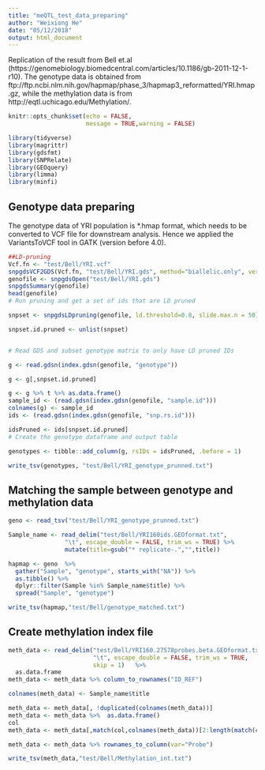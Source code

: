```yaml
---
title: "meQTL_test_data_preparing"
author: "Weixiong He"
date: "05/12/2018"
output: html_document
---
```


Replication of the result from Bell et.al (https://genomebiology.biomedcentral.com/articles/10.1186/gb-2011-12-1-r10). The genotype data is obtained from ftp://ftp.ncbi.nlm.nih.gov/hapmap/phase_3/hapmap3_reformatted/YRI.hmap.gz, while the methylation data is from http://eqtl.uchicago.edu/Methylation/.


```r
knitr::opts_chunk$set(echo = FALSE, 
                      message = TRUE,warning = FALSE)
```


```r
library(tidyverse)
library(magrittr)
library(gdsfmt)
library(SNPRelate)
library(GEOquery)
library(limma)
library(minfi)
```

## Genotype data preparing
The genotype data of YRI population is *.hmap format, which needs to be converted to VCF file for downstream analysis. Hence we applied the VariantsToVCF tool in GATK (version before 4.0). 
```r
##LD-pruning
Vcf.fn <- "test/Bell/YRI.vcf"
snpgdsVCF2GDS(Vcf.fn, "test/Bell/YRI.gds", method="biallelic.only", verbose = TRUE)
genofile <- snpgdsOpen("test/Bell/YRI.gds")
snpgdsSummary(genofile)
head(genofile)
# Run pruning and get a set of ids that are LD pruned

snpset <- snpgdsLDpruning(genofile, ld.threshold=0.8, slide.max.n = 50)

snpset.id.pruned <- unlist(snpset)


# Read GDS and subset genotype matrix to only have LD pruned IDs

g <- read.gdsn(index.gdsn(genofile, "genotype"))

g <- g[,snpset.id.pruned]

g <- g %>% t %>% as.data.frame()
sample_id <- (read.gdsn(index.gdsn(genofile, "sample.id")))
colnames(g) <- sample_id
ids <- (read.gdsn(index.gdsn(genofile, "snp.rs.id")))

idsPruned <- ids[snpset.id.pruned]
# Create the genotype dataframe and output table

genotypes <- tibble::add_column(g, rsIDs = idsPruned, .before = 1)

write_tsv(genotypes, "test/Bell/YRI_genotype_prunned.txt")
```

## Matching the sample between genotype and methylation data
```r
geno <- read_tsv("test/Bell/YRI_genotype_prunned.txt")

Sample_name <- read_delim("test/Bell/YRI160ids.GEOformat.txt", 
                "\t", escape_double = FALSE, trim_ws = TRUE) %>% 
                mutate(title=gsub("* replicate-.","",title))

hapmap <- geno  %>% 
  gather("Sample", "genotype", starts_with("NA")) %>% 
  as.tibble() %>% 
  dplyr::filter(Sample %in% Sample_name$title) %>% 
  spread("Sample", "genotype")

write_tsv(hapmap,"test/Bell/genotype_matched.txt")
```

## Create methylation index file
```r
meth_data <- read_delim("test/Bell/YRI160.27578probes.beta.GEOformat.txt", 
                        "\t", escape_double = FALSE, trim_ws = TRUE, 
                        skip = 1)   %>% 
  as.data.frame
meth_data <- meth_data %>% column_to_rownames("ID_REF")

colnames(meth_data) <- Sample_name$title

meth_data <- meth_data[, !duplicated(colnames(meth_data))]
meth_data <- meth_data %>%  as.data.frame()
col
meth_data <- meth_data[,match(col,colnames(meth_data))[2:length(match(col,colnames(meth_data)))]] 

meth_data <- meth_data %>% rownames_to_column(var="Probe")

write_tsv(meth_data,"test/Bell/Methylation_int.txt")
```

